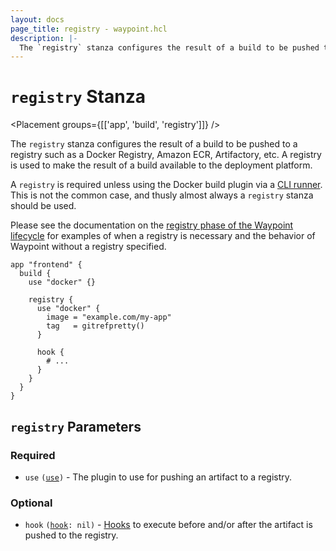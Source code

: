 ```yaml
---
layout: docs
page_title: registry - waypoint.hcl
description: |-
  The `registry` stanza configures the result of a build to be pushed to a registry such as a Docker Registry, Artifactory, etc. A registry is used to make the result of a build available to the deployment platform.
---
```


# `registry` Stanza

<Placement groups={[['app', 'build', 'registry']]} />

The `registry` stanza configures the result of a build to be pushed
to a registry such as a Docker Registry, Amazon ECR, Artifactory, etc. A registry
is used to make the result of a build available to the deployment platform.

A `registry` is required unless using the Docker build plugin via a [CLI
runner](/waypoint/docs/runner#cli-runner). This is not the common case, and thusly almost
always a `registry` stanza should be used.

Please see the documentation on the
[registry phase of the Waypoint lifecycle](/waypoint/docs/lifecycle/build#registry)
for examples of when a registry is necessary and the behavior of Waypoint without a
registry specified.

```hcl
app "frontend" {
  build {
    use "docker" {}

    registry {
      use "docker" {
        image = "example.com/my-app"
        tag   = gitrefpretty()
      }

      hook {
        # ...
      }
    }
  }
}
```

## `registry` Parameters

### Required

- `use` <code>([use][use])</code> - The plugin to use for pushing an artifact
  to a registry.

### Optional

- `hook` <code>([hook][hook]: nil)</code> - [Hooks](/waypoint/docs/lifecycle/hooks)
  to execute before and/or after the artifact is pushed to the registry.

[hook]: /waypoint/docs/waypoint-hcl/hook 'Hook Stanza'
[use]: /waypoint/docs/waypoint-hcl/use 'Use Stanza'

